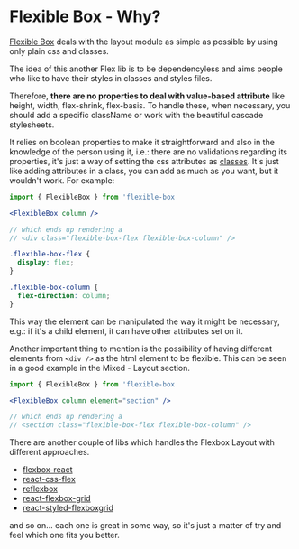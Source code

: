 
<Meta title="Being flexible" />

# Flexible Box - Why?

[Flexible Box](https://www.w3.org/TR/css-flexbox-1/) deals with the layout module as simple as possible by using only plain css and classes.

The idea of this another Flex lib is to be dependencyless and aims people who like to have their styles in classes and styles files.

Therefore, **there are no properties to deal with value-based attribute** like height, width, flex-shrink, flex-basis. To handle these, when necessary, you should add a specific className or work with the beautiful cascade stylesheets.

It relies on boolean properties to make it straightforward and also in the knowledge of the person using it, i.e.: there are no validations regarding its properties, it's just a way of setting the css attributes as [classes](https://github.com/wellgrisa/react-flexible-box/blob/main/src/flexible-box.css). It's just like adding attributes in a class, you can add as much as you want, but it wouldn't work. For example:

```jsx
import { FlexibleBox } from 'flexible-box

<FlexibleBox column />

// which ends up rendering a
// <div class="flexible-box-flex flexible-box-column" />
```

```css
.flexible-box-flex {
  display: flex;
}

.flexible-box-column {
  flex-direction: column;
}
```

This way the element can be manipulated the way it might be necessary, e.g.: if it's a child element, it can have other attributes set on it.

Another important thing to mention is the possibility of having different elements from `<div />` as the html element to be flexible. This can be seen in a good example in the Mixed - Layout section.

```jsx
import { FlexibleBox } from 'flexible-box

<FlexibleBox column element="section" />

// which ends up rendering a
// <section class="flexible-box-flex flexible-box-column" />
```

There are another couple of libs which handles the Flexbox Layout with different approaches.

- [flexbox-react](https://github.com/nachoaIvarez/flexbox-react)
- [react-css-flex](https://github.com/bikk-uk/react-css-flex)
- [reflexbox](https://github.com/jxnblk/reflexbox)
- [react-flexbox-grid](https://github.com/roylee0704/react-flexbox-grid)
- [react-styled-flexboxgrid](https://www.npmjs.com/package/react-styled-flexboxgrid)

and so on... each one is great in some way, so it's just a matter of try and feel which one fits you better.
